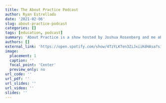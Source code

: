 ```yaml
---
title: The About Practice Podcast
author: Ryan Estrellado
date: '2021-02-06'
slug: about-practice-podcast
categories: []
tags: [education, podcast]
summary: 'About Practice is a show hosted by Joshua Rosenberg and me about bridging the gap between research and practice in education. About Practice is available on Spotify and Apple Podcasts.'
authors: []
external_link: 'https://open.spotify.com/show/4TzYLKTen3ZiJxiiKdHAsa?si=Knz8_SaPQGe9OQTaKF0rUw'
image:
  placement: 1
  caption: ''
  focal_point: 'Center'
  preview_only: no
url_code: ''
url_pdf: ''
url_slides: ''
url_video: ''
slides: ''
---
```


